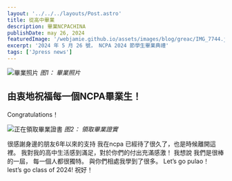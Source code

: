 ```yaml
---
layout: '../../../layouts/Post.astro'
title: 從高中畢業
description: 畢業NCPACHINA
publishDate: may 26, 2024
featuredImage: '/webjamie.github.io/assets/images/blog/greac/IMG_7744.jpg'
excerpt: '2024 年 5 月 26 號， NCPA 2024 節學生畢業典禮'
tags: ['Jpress news']
---
```


![畢業照片](/webjamie.github.io/assets/images/blog/greac/IMG_7753.JPG)
*图1： 畢業照片*
## 由衷地祝福每一個NCPA畢業生！
Congratulations！ 

![正在領取畢業證書](/webjamie.github.io/assets/images/blog/greac/IMG_7747.jpg)
*图2： 領取畢業證實*

很感謝身邊的朋友6年以來的支持
我在ncpa 已經待了很久了，也是時候離開這裡。
我對我的高中生活感到滿足，對於你們的付出充滿感激！ 
我想說 我們是很棒的一屆， 每一個人都很獨特。 與你們相處我學到了很多。
Let’s go pulao！ lest’s go class of 2024!
祝好！
